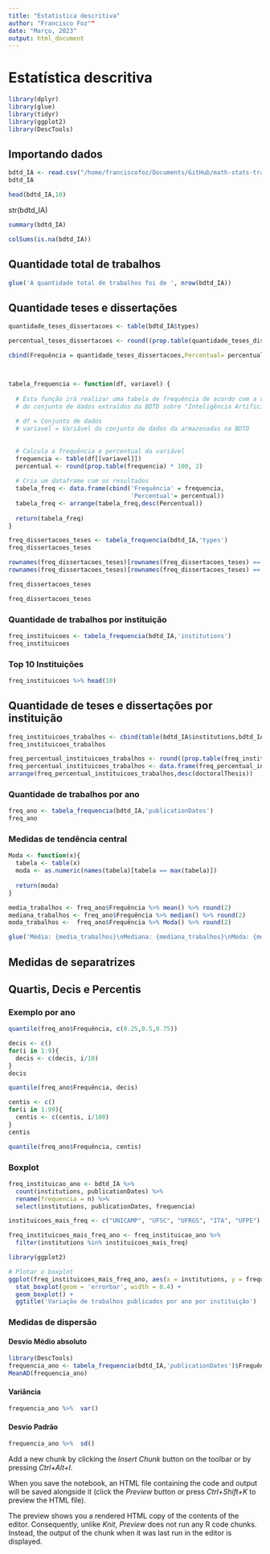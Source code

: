 ```yaml
---
title: "Estatistica descritiva"
author: "Francisco Foz""
date: "Março, 2023"
output: html_document
---
```


# Estatística descritiva

```r
library(dplyr)
library(glue)
library(tidyr)
library(ggplot2)
library(DescTools)
```

## Importando dados

```r
bdtd_IA <- read.csv("/home/franciscofoz/Documents/GitHub/math-stats-training/Datasets/BDTD_inteligencia_artificial/BDTD_InteligenciaArtificial_assunto_20230214.csv",sep=';')
bdtd_IA
```

```r

head(bdtd_IA,10)
```

str(bdtd_IA)

```r
summary(bdtd_IA)

```

```r
colSums(is.na(bdtd_IA))
```

## Quantidade total de trabalhos

```r
glue('A quantidade total de trabalhos foi de ', nrow(bdtd_IA))
```

## Quantidade teses e dissertações

```r

quantidade_teses_dissertacoes <- table(bdtd_IA$types)

```

```r
percentual_teses_dissertacoes <- round((prop.table(quantidade_teses_dissertacoes)*100),2) 
```

```r

cbind(Frequência = quantidade_teses_dissertacoes,Percentual= percentual_teses_dissertacoes)




```

```r

tabela_frequencia <- function(df, variavel) {
  
  # Esta função irá realizar uma tabela de frequência de acordo com a variavel inserida
  # do conjunto de dados extraídos da BDTD sobre "Inteligência Artificial".
    
  # df = Conjunto de dados
  # variavel = Variável do conjunto de dados da armazenadas na BDTD
  
  
  # Calcula a frequência e percentual da variável
  frequencia <- table(df[[variavel]])
  percentual <- round(prop.table(frequencia) * 100, 2)
  
  # Cria um dataframe com os resultados
  tabela_freq <- data.frame(cbind('Frequência' = frequencia,
                                  'Percentual'= percentual))
  tabela_freq <- arrange(tabela_freq,desc(Percentual))
  
  return(tabela_freq)
}


```

```r
freq_dissertacoes_teses <- tabela_frequencia(bdtd_IA,'types')
freq_dissertacoes_teses

```

```r
rownames(freq_dissertacoes_teses)[rownames(freq_dissertacoes_teses) == "masterThesis"] <- "Dissertação"
rownames(freq_dissertacoes_teses)[rownames(freq_dissertacoes_teses) == "doctoralThesis"] <- "Tese"
```

```r
freq_dissertacoes_teses
```

```r
freq_dissertacoes_teses
```

### Quantidade de trabalhos por instituição

```r
freq_instituicoes <- tabela_frequencia(bdtd_IA,'institutions') 
freq_instituicoes

```

### Top 10 Instituições

```r

freq_instituicoes %>% head(10)
```

## Quantidade de teses e dissertações por instituição

```r
freq_instituicoes_trabalhos <- cbind(table(bdtd_IA$institutions,bdtd_IA$types))
freq_instituicoes_trabalhos
```

```r
freq_percentual_instituicoes_trabalhos <- round((prop.table(freq_instituicoes_trabalhos) * 100),2)
freq_percentual_instituicoes_trabalhos <- data.frame(freq_percentual_instituicoes_trabalhos)
arrange(freq_percentual_instituicoes_trabalhos,desc(doctoralThesis))


```

### Quantidade de trabalhos por ano

```r
freq_ano <- tabela_frequencia(bdtd_IA,'publicationDates')
freq_ano
```

### Medidas de tendência central

```r
Moda <- function(x){
  tabela <- table(x)
  moda <- as.numeric(names(tabela)[tabela == max(tabela)])
  
  return(moda)
}

```

```r
media_trabalhos <- freq_ano$Frequência %>% mean() %>% round(2)
mediana_trabalhos <- freq_ano$Frequência %>% median() %>% round(2)
moda_trabalhos <-  freq_ano$Frequência %>% Moda() %>% round(2)

glue('Média: {media_trabalhos}\nMediana: {mediana_trabalhos}\nModa: {moda_trabalhos}')
```

## Medidas de separatrizes

## Quartis, Decis e Percentis

### Exemplo por ano

```r
quantile(freq_ano$Frequência, c(0.25,0.5,0.75))
```

```r
decis <- c()
for(i in 1:9){
  decis <- c(decis, i/10)
}
decis
```

```r
quantile(freq_ano$Frequência, decis)
```

```r
centis <- c()
for(i in 1:99){
  centis <- c(centis, i/100)
}
centis


```

```r
quantile(freq_ano$Frequência, centis)
```

### Boxplot

```r

freq_instituicao_ano <- bdtd_IA %>% 
  count(institutions, publicationDates) %>% 
  rename(frequencia = n) %>% 
  select(institutions, publicationDates, frequencia)

instituicoes_mais_freq <- c("UNICAMP", "UFSC", "UFRGS", "ITA", "UFPE")

freq_instituicoes_mais_freq_ano <- freq_instituicao_ano %>% 
  filter(institutions %in% instituicoes_mais_freq)

```

```r
library(ggplot2)

# Plotar o boxplot
ggplot(freq_instituicoes_mais_freq_ano, aes(x = institutions, y = frequencia,fill=institutions)) +
  stat_boxplot(geom = 'errorbar', width = 0.4) +
  geom_boxplot() +
  ggtitle('Variação de trabalhos publicados por ano por instituição')

```

### Medidas de dispersão

#### Desvio Médio absoluto

```r
library(DescTools)
frequencia_ano <- tabela_frequencia(bdtd_IA,'publicationDates')$Frequência
MeanAD(frequencia_ano)

```

#### Variância

```r
frequencia_ano %>%  var()
```

#### Desvio Padrão

```r

frequencia_ano %>%  sd()

```

Add a new chunk by clicking the *Insert Chunk* button on the toolbar or by pressing *Ctrl+Alt+I*.

When you save the notebook, an HTML file containing the code and output will be saved alongside it (click the *Preview* button or press *Ctrl+Shift+K* to preview the HTML file).

The preview shows you a rendered HTML copy of the contents of the editor. Consequently, unlike *Knit*, *Preview* does not run any R code chunks. Instead, the output of the chunk when it was last run in the editor is displayed.
